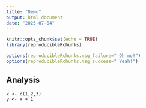 ```yaml
---
title: "Demo"
output: html_document
date: "2025-07-04"
---
```


```r
knitr::opts_chunk$set(echo = TRUE)
library(reproducibleRchunks)

options(reproducibleRchunks.msg_failure=" Oh no!")
options(reproducibleRchunks.msg_success=" Yeah!")
```

## Analysis

```reproducibleR
x <- c(1,2,3)
y <- x + 1
```
